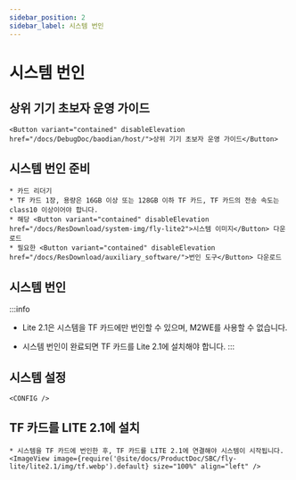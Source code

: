 ```yaml
---
sidebar_position: 2
sidebar_label: 시스템 번인
---
```







# 시스템 번인

## 상위 기기 초보자 운영 가이드

    <Button variant="contained" disableElevation href="/docs/DebugDoc/baodian/host/">상위 기기 초보자 운영 가이드</Button>

## 시스템 번인 준비

    * 카드 리더기
    * TF 카드 1장, 용량은 16GB 이상 또는 128GB 이하 TF 카드, TF 카드의 전송 속도는 class10 이상이어야 합니다.
    * 해당 <Button variant="contained" disableElevation href="/docs/ResDownload/system-img/fly-lite2">시스템 이미지</Button> 다운로드
    * 필요한 <Button variant="contained" disableElevation href="/docs/ResDownload/auxiliary_software/">번인 도구</Button> 다운로드

## 시스템 번인

:::info
* Lite 2.1은 시스템을 TF 카드에만 번인할 수 있으며, M2WE를 사용할 수 없습니다.
* 시스템 번인이 완료되면 TF 카드를 Lite 2.1에 설치해야 합니다.
:::

    <TF />

            

## 시스템 설정

    <CONFIG />


## TF 카드를 LITE 2.1에 설치

    * 시스템을 TF 카드에 번인한 후, TF 카드를 LITE 2.1에 연결해야 시스템이 시작됩니다.
    <ImageView image={require('@site/docs/ProductDoc/SBC/fly-lite/lite2.1/img/tf.webp').default} size="100%" align="left" />  
